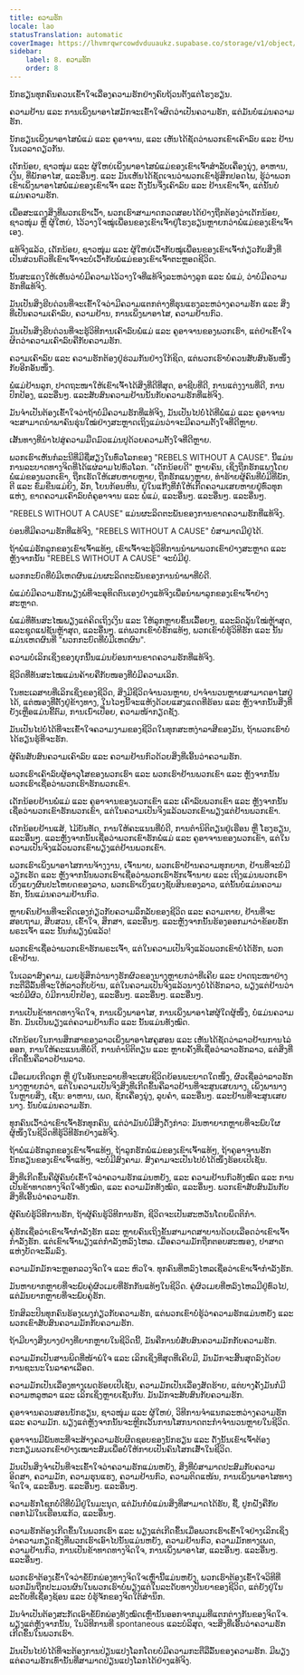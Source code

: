 ```yaml
---
title: ຄວາມຮັກ
locale: lao
statusTranslation: automatic
coverImage: https://lhvmrqwrcowdvduuaukz.supabase.co/storage/v1/object/public/strapi-uploads/small_cover-educacion-fundamental.webp-2d51a7828a2b1309555be27f7e2a61a0.webp
sidebar:
    label: 8. ຄວາມຮັກ
    order: 8
---
```

ນັກຮຽນທຸກຄົນຄວນເຂົ້າໃຈເລື່ອງຄວາມຮັກຢ່າງຄົບຖ້ວນຕັ້ງແຕ່ໂຮງຮຽນ.

ຄວາມຢ້ານ ແລະ ການເພິ່ງພາອາໄສມັກຈະເຂົ້າໃຈຜິດວ່າເປັນຄວາມຮັກ, ແຕ່ມັນບໍ່ແມ່ນຄວາມຮັກ.

ນັກຮຽນເພິ່ງພາອາໄສພໍ່ແມ່ ແລະ ຄູອາຈານ, ແລະ ເຫັນໄດ້ຊັດວ່າພວກເຂົາເຄົາລົບ ແລະ ຢ້ານໃນເວລາດຽວກັນ.

ເດັກນ້ອຍ, ຊາວໜຸ່ມ ແລະ ຜູ້ໃຫຍ່ເພິ່ງພາອາໄສພໍ່ແມ່ຂອງເຂົາເຈົ້າສຳລັບເຄື່ອງນຸ່ງ, ອາຫານ, ເງິນ, ທີ່ພັກອາໄສ, ແລະອື່ນໆ. ແລະ ມັນເຫັນໄດ້ຊັດເຈນວ່າພວກເຂົາຮູ້ສຶກປອດໄພ, ຮູ້ວ່າພວກເຂົາເພິ່ງພາອາໄສພໍ່ແມ່ຂອງເຂົາເຈົ້າ ແລະ ດັ່ງນັ້ນຈຶ່ງເຄົາລົບ ແລະ ຢ້ານເຂົາເຈົ້າ, ແຕ່ນັ້ນບໍ່ແມ່ນຄວາມຮັກ.

ເພື່ອສະແດງສິ່ງທີ່ພວກເຮົາເວົ້າ, ພວກເຮົາສາມາດກວດສອບໄດ້ຢ່າງຖືກຕ້ອງວ່າເດັກນ້ອຍ, ຊາວໜຸ່ມ ຫຼື ຜູ້ໃຫຍ່, ໄວ້ວາງໃຈໝູ່ເພື່ອນຂອງເຂົາເຈົ້າຢູ່ໂຮງຮຽນຫຼາຍກວ່າພໍ່ແມ່ຂອງເຂົາເຈົ້າເອງ.

ແທ້ຈິງແລ້ວ, ເດັກນ້ອຍ, ຊາວໜຸ່ມ ແລະ ຜູ້ໃຫຍ່ເວົ້າກັບໝູ່ເພື່ອນຂອງເຂົາເຈົ້າກ່ຽວກັບສິ່ງທີ່ເປັນສ່ວນຕົວທີ່ເຂົາເຈົ້າຈະບໍ່ເວົ້າກັບພໍ່ແມ່ຂອງເຂົາເຈົ້າຕະຫຼອດຊີວິດ.

ນັ້ນສະແດງໃຫ້ເຫັນວ່າບໍ່ມີຄວາມໄວ້ວາງໃຈທີ່ແທ້ຈິງລະຫວ່າງລູກ ແລະ ພໍ່ແມ່, ວ່າບໍ່ມີຄວາມຮັກທີ່ແທ້ຈິງ.

ມັນເປັນສິ່ງຮີບດ່ວນທີ່ຈະເຂົ້າໃຈວ່າມີຄວາມແຕກຕ່າງທີ່ຮຸນແຮງລະຫວ່າງຄວາມຮັກ ແລະ ສິ່ງທີ່ເປັນຄວາມເຄົາລົບ, ຄວາມຢ້ານ, ການເພິ່ງພາອາໄສ, ຄວາມຢ້ານກົວ.

ມັນເປັນສິ່ງຮີບດ່ວນທີ່ຈະຮູ້ວິທີການເຄົາລົບພໍ່ແມ່ ແລະ ຄູອາຈານຂອງພວກເຮົາ, ແຕ່ຢ່າເຂົ້າໃຈຜິດວ່າຄວາມເຄົາລົບຄືກັບຄວາມຮັກ.

ຄວາມເຄົາລົບ ແລະ ຄວາມຮັກຕ້ອງຢູ່ຮ່ວມກັນຢ່າງໃກ້ຊິດ, ແຕ່ພວກເຮົາບໍ່ຄວນສັບສົນອັນໜຶ່ງກັບອີກອັນໜຶ່ງ.

ພໍ່ແມ່ຢ້ານລູກ, ປາດຖະໜາໃຫ້ເຂົາເຈົ້າໄດ້ສິ່ງທີ່ດີທີ່ສຸດ, ອາຊີບທີ່ດີ, ການແຕ່ງງານທີ່ດີ, ການປົກປ້ອງ, ແລະອື່ນໆ. ແລະສັບສົນຄວາມຢ້ານນັ້ນກັບຄວາມຮັກທີ່ແທ້ຈິງ.

ມັນຈໍາເປັນຕ້ອງເຂົ້າໃຈວ່າຖ້າບໍ່ມີຄວາມຮັກທີ່ແທ້ຈິງ, ມັນເປັນໄປບໍ່ໄດ້ທີ່ພໍ່ແມ່ ແລະ ຄູອາຈານຈະສາມາດນໍາພາຄົນຮຸ່ນໃໝ່ຢ່າງສະຫຼາດເຖິງແມ່ນວ່າຈະມີຄວາມຕັ້ງໃຈທີ່ດີຫຼາຍ.

ເສັ້ນທາງທີ່ນໍາໄປສູ່ຄວາມມືດມົວແມ່ນປູດ້ວຍຄວາມຕັ້ງໃຈທີ່ດີຫຼາຍ.

ພວກເຮົາເຫັນກໍລະນີທີ່ມີຊື່ສຽງໃນທົ່ວໂລກຂອງ "REBELS WITHOUT A CAUSE". ນີ້ແມ່ນການລະບາດທາງຈິດທີ່ໄດ້ແຜ່ລາມໄປທົ່ວໂລກ. "ເດັກນ້ອຍດີ" ຫຼາຍຄົນ, ເຊິ່ງຖືກຮັກແພງໂດຍພໍ່ແມ່ຂອງພວກເຂົາ, ຖືກເຮັດໃຫ້ເສຍຫາຍຫຼາຍ, ຖືກຮັກແພງຫຼາຍ, ທໍາຮ້າຍຜູ້ຄົນທີ່ບໍ່ມີທີ່ພັກ, ຕີ ແລະ ຂົ່ມຂືນແມ່ຍິງ, ລັກ, ໂຍນກ້ອນຫີນ, ຢູ່ໃນແກ໊ງທີ່ກໍ່ໃຫ້ເກີດຄວາມເສຍຫາຍຢູ່ທົ່ວທຸກແຫ່ງ, ຂາດຄວາມເຄົາລົບຕໍ່ຄູອາຈານ ແລະ ພໍ່ແມ່, ແລະອື່ນໆ. ແລະອື່ນໆ. ແລະອື່ນໆ.

"REBELS WITHOUT A CAUSE" ແມ່ນຜະລິດຕະພັນຂອງການຂາດຄວາມຮັກທີ່ແທ້ຈິງ.

ບ່ອນທີ່ມີຄວາມຮັກທີ່ແທ້ຈິງ, "REBELS WITHOUT A CAUSE" ບໍ່ສາມາດມີຢູ່ໄດ້.

ຖ້າພໍ່ແມ່ຮັກລູກຂອງເຂົາເຈົ້າແທ້ໆ, ເຂົາເຈົ້າຈະຮູ້ວິທີການນໍາພາພວກເຂົາຢ່າງສະຫຼາດ ແລະ ຫຼັງຈາກນັ້ນ "REBELS WITHOUT A CAUSE" ຈະບໍ່ມີຢູ່.

ພວກກະບົດທີ່ບໍ່ມີເຫດຜົນແມ່ນຜະລິດຕະພັນຂອງການນໍາພາທີ່ບໍ່ດີ.

ພໍ່ແມ່ບໍ່ມີຄວາມຮັກພຽງພໍທີ່ຈະອຸທິດຕົນເອງຢ່າງແທ້ຈິງເພື່ອນໍາພາລູກຂອງເຂົາເຈົ້າຢ່າງສະຫຼາດ.

ພໍ່ແມ່ທີ່ທັນສະໄໝພຽງແຕ່ຄິດເຖິງເງິນ ແລະ ໃຫ້ລູກຫຼາຍຂຶ້ນເລື້ອຍໆ, ແລະລົດລຸ້ນໃໝ່ຫຼ້າສຸດ, ແລະຊຸດແຟຊັນຫຼ້າສຸດ, ແລະອື່ນໆ. ແຕ່ພວກເຂົາບໍ່ຮັກແທ້ໆ, ພວກເຂົາບໍ່ຮູ້ວິທີຮັກ ແລະ ນັ້ນແມ່ນເຫດຜົນທີ່ "ພວກກະບົດທີ່ບໍ່ມີເຫດຜົນ".

ຄວາມບໍ່ເລິກເຊິ່ງຂອງຍຸກນີ້ນແມ່ນຍ້ອນການຂາດຄວາມຮັກທີ່ແທ້ຈິງ.

ຊີວິດທີ່ທັນສະໄໝແມ່ນຄ້າຍຄືກັບໜອງທີ່ບໍ່ມີຄວາມເລິກ.

ໃນທະເລສາບທີ່ເລິກເຊິ່ງຂອງຊີວິດ, ສິ່ງມີຊີວິດຈໍານວນຫຼາຍ, ປາຈໍານວນຫຼາຍສາມາດອາໄສຢູ່ໄດ້, ແຕ່ໜອງທີ່ຕັ້ງຢູ່ຂ້າງທາງ, ໃນໄວໆນີ້ຈະແຫ້ງດ້ວຍແສງແດດທີ່ຮ້ອນ ແລະ ຫຼັງຈາກນັ້ນສິ່ງທີ່ຍັງເຫຼືອແມ່ນຂີ້ຕົມ, ການເນົ່າເປື່ອຍ, ຄວາມໜ້າກຽດຊັງ.

ມັນເປັນໄປບໍ່ໄດ້ທີ່ຈະເຂົ້າໃຈຄວາມງາມຂອງຊີວິດໃນທຸກສະຫງ່າລາສີຂອງມັນ, ຖ້າພວກເຮົາບໍ່ໄດ້ຮຽນຮູ້ທີ່ຈະຮັກ.

ຜູ້ຄົນສັບສົນຄວາມເຄົາລົບ ແລະ ຄວາມຢ້ານກົວດ້ວຍສິ່ງທີ່ເອີ້ນວ່າຄວາມຮັກ.

ພວກເຮົາເຄົາລົບຜູ້ອາວຸໂສຂອງພວກເຮົາ ແລະ ພວກເຮົາຢ້ານພວກເຂົາ ແລະ ຫຼັງຈາກນັ້ນພວກເຮົາເຊື່ອວ່າພວກເຮົາຮັກພວກເຂົາ.

ເດັກນ້ອຍຢ້ານພໍ່ແມ່ ແລະ ຄູອາຈານຂອງພວກເຂົາ ແລະ ເຄົາລົບພວກເຂົາ ແລະ ຫຼັງຈາກນັ້ນເຊື່ອວ່າພວກເຂົາຮັກພວກເຂົາ, ແຕ່ໃນຄວາມເປັນຈິງແລ້ວພວກເຂົາພຽງແຕ່ຢ້ານພວກເຂົາ.

ເດັກນ້ອຍຢ້ານແສ້, ໄມ້ບັນທັດ, ການໃຫ້ຄະແນນທີ່ບໍ່ດີ, ການຕໍານິຕິຕຽນຢູ່ເຮືອນ ຫຼື ໂຮງຮຽນ, ແລະອື່ນໆ. ແລະຫຼັງຈາກນັ້ນເຊື່ອວ່າພວກເຂົາຮັກພໍ່ແມ່ ແລະ ຄູອາຈານຂອງພວກເຂົາ, ແຕ່ໃນຄວາມເປັນຈິງແລ້ວພວກເຂົາພຽງແຕ່ຢ້ານພວກເຂົາ.

ພວກເຮົາເພິ່ງພາອາໄສການຈ້າງງານ, ເຈົ້ານາຍ, ພວກເຮົາຢ້ານຄວາມທຸກຍາກ, ຢ້ານທີ່ຈະບໍ່ມີວຽກເຮັດ ແລະ ຫຼັງຈາກນັ້ນພວກເຮົາເຊື່ອວ່າພວກເຮົາຮັກເຈົ້ານາຍ ແລະ ເຖິງແມ່ນພວກເຮົາເບິ່ງແຍງຜົນປະໂຫຍດຂອງລາວ, ພວກເຮົາເບິ່ງແຍງຊັບສິນຂອງລາວ, ແຕ່ນັ້ນບໍ່ແມ່ນຄວາມຮັກ, ນັ້ນແມ່ນຄວາມຢ້ານກົວ.

ຫຼາຍຄົນຢ້ານທີ່ຈະຄິດເອງກ່ຽວກັບຄວາມລຶກລັບຂອງຊີວິດ ແລະ ຄວາມຕາຍ, ຢ້ານທີ່ຈະສອບຖາມ, ສືບສວນ, ເຂົ້າໃຈ, ສຶກສາ, ແລະອື່ນໆ. ແລະຫຼັງຈາກນັ້ນຮ້ອງອອກມາວ່າຂ້ອຍຮັກພຣະເຈົ້າ ແລະ ນັ້ນກໍພຽງພໍແລ້ວ!

ພວກເຂົາເຊື່ອວ່າພວກເຂົາຮັກພຣະເຈົ້າ, ແຕ່ໃນຄວາມເປັນຈິງແລ້ວພວກເຂົາບໍ່ໄດ້ຮັກ, ພວກເຂົາຢ້ານ.

ໃນເວລາສົງຄາມ, ເມຍຮູ້ສຶກວ່ານາງຮັກຜົວຂອງນາງຫຼາຍກວ່າທີ່ເຄີຍ ແລະ ປາດຖະໜາຢ່າງກະຕືລືລົ້ນທີ່ຈະໃຫ້ລາວກັບບ້ານ, ແຕ່ໃນຄວາມເປັນຈິງແລ້ວນາງບໍ່ໄດ້ຮັກລາວ, ພຽງແຕ່ຢ້ານວ່າຈະບໍ່ມີຜົວ, ບໍ່ມີການປົກປ້ອງ, ແລະອື່ນໆ. ແລະອື່ນໆ. ແລະອື່ນໆ.

ການເປັນຂ້າທາດທາງຈິດໃຈ, ການເພິ່ງພາອາໄສ, ການເພິ່ງພາອາໄສຜູ້ໃດຜູ້ໜຶ່ງ, ບໍ່ແມ່ນຄວາມຮັກ. ມັນເປັນພຽງແຕ່ຄວາມຢ້ານກົວ ແລະ ນັ້ນແມ່ນທັງໝົດ.

ເດັກນ້ອຍໃນການສຶກສາຂອງລາວເພິ່ງພາອາໄສຄູສອນ ແລະ ເຫັນໄດ້ຊັດວ່າລາວຢ້ານການໄລ່ອອກ, ການໃຫ້ຄະແນນທີ່ບໍ່ດີ, ການຕໍານິຕິຕຽນ ແລະ ຫຼາຍຄັ້ງທີ່ເຊື່ອວ່າລາວຮັກລາວ, ແຕ່ສິ່ງທີ່ເກີດຂຶ້ນຄືລາວຢ້ານລາວ.

ເມື່ອເມຍເກີດລູກ ຫຼື ຢູ່ໃນອັນຕະລາຍທີ່ຈະເສຍຊີວິດຍ້ອນພະຍາດໃດໜຶ່ງ, ຜົວເຊື່ອວ່າລາວຮັກນາງຫຼາຍກວ່າ, ແຕ່ໃນຄວາມເປັນຈິງສິ່ງທີ່ເກີດຂຶ້ນຄືລາວຢ້ານທີ່ຈະສູນເສຍນາງ, ເພິ່ງພານາງໃນຫຼາຍສິ່ງ, ເຊັ່ນ: ອາຫານ, ເພດ, ຊັກເຄື່ອງນຸ່ງ, ລູບຄໍາ, ແລະອື່ນໆ. ແລະຢ້ານທີ່ຈະສູນເສຍນາງ. ນັ້ນບໍ່ແມ່ນຄວາມຮັກ.

ທຸກຄົນເວົ້າວ່າເຂົາເຈົ້າຮັກທຸກຄົນ, ແຕ່ວ່າມັນບໍ່ມີສິ່ງດັ່ງກ່າວ: ມັນຫາຍາກຫຼາຍທີ່ຈະພົບໃຜຜູ້ໜຶ່ງໃນຊີວິດທີ່ຮູ້ວິທີຮັກຢ່າງແທ້ຈິງ.

ຖ້າພໍ່ແມ່ຮັກລູກຂອງເຂົາເຈົ້າແທ້ໆ, ຖ້າລູກຮັກພໍ່ແມ່ຂອງເຂົາເຈົ້າແທ້ໆ, ຖ້າຄູອາຈານຮັກນັກຮຽນຂອງເຂົາເຈົ້າແທ້ໆ, ຈະບໍ່ມີສົງຄາມ. ສົງຄາມຈະເປັນໄປບໍ່ໄດ້ໜຶ່ງຮ້ອຍເປີເຊັນ.

ສິ່ງທີ່ເກີດຂຶ້ນຄືຜູ້ຄົນບໍ່ເຂົ້າໃຈວ່າຄວາມຮັກແມ່ນຫຍັງ, ແລະ ຄວາມຢ້ານກົວທັງໝົດ ແລະ ການເປັນຂ້າທາດທາງຈິດໃຈທັງໝົດ, ແລະ ຄວາມມັກທັງໝົດ, ແລະອື່ນໆ. ພວກເຂົາສັບສົນມັນກັບສິ່ງທີ່ເອີ້ນວ່າຄວາມຮັກ.

ຜູ້ຄົນບໍ່ຮູ້ວິທີການຮັກ, ຖ້າຜູ້ຄົນຮູ້ວິທີການຮັກ, ຊີວິດຈະເປັນສະຫວັນໂດຍພຶດຕິກໍາ.

ຄູ່ຮັກເຊື່ອວ່າເຂົາເຈົ້າກໍາລັງຮັກ ແລະ ຫຼາຍຄົນເຖິງຂັ້ນສາມາດສາບານດ້ວຍເລືອດວ່າເຂົາເຈົ້າກໍາລັງຮັກ. ແຕ່ເຂົາເຈົ້າພຽງແຕ່ກໍາລັງຫລົງໄຫລ. ເມື່ອຄວາມມັກຖືກຕອບສະໜອງ, ປາສາດແຫ່ງບັດຈະລົ້ມລົງ.

ຄວາມມັກມັກຈະຫຼອກລວງຈິດໃຈ ແລະ ຫົວໃຈ. ທຸກຄົນທີ່ຫລົງໄຫລເຊື່ອວ່າເຂົາເຈົ້າກໍາລັງຮັກ.

ມັນຫາຍາກຫຼາຍທີ່ຈະພົບຄູ່ຜົວເມຍທີ່ຮັກກັນແທ້ໆໃນຊີວິດ. ຄູ່ຜົວເມຍທີ່ຫລົງໄຫລມີຢູ່ທົ່ວໄປ, ແຕ່ມັນຍາກຫຼາຍທີ່ຈະພົບຄູ່ຮັກ.

ນັກສິລະປິນທຸກຄົນຮ້ອງເພງກ່ຽວກັບຄວາມຮັກ, ແຕ່ພວກເຂົາບໍ່ຮູ້ວ່າຄວາມຮັກແມ່ນຫຍັງ ແລະ ພວກເຂົາສັບສົນຄວາມມັກກັບຄວາມຮັກ.

ຖ້າມີບາງສິ່ງບາງຢ່າງທີ່ຍາກຫຼາຍໃນຊີວິດນີ້, ມັນຄືການບໍ່ສັບສົນຄວາມມັກກັບຄວາມຮັກ.

ຄວາມມັກເປັນສານພິດທີ່ໜ້າພໍໃຈ ແລະ ເລິກເຊິ່ງທີ່ສຸດທີ່ເຄີຍມີ, ມັນມັກຈະສິ້ນສຸດລົງດ້ວຍການຊະນະໃນລາຄາເລືອດ.

ຄວາມມັກເປັນເລື່ອງທາງເພດຮ້ອຍເປີເຊັນ, ຄວາມມັກເປັນເລື່ອງສັດຮ້າຍ, ແຕ່ບາງຄັ້ງມັນກໍ່ມີຄວາມຫລູຫລາ ແລະ ເລິກເຊິ່ງຫຼາຍເຊັ່ນກັນ. ມັນມັກຈະສັບສົນກັບຄວາມຮັກ.

ຄູອາຈານຄວນສອນນັກຮຽນ, ຊາວໜຸ່ມ ແລະ ຜູ້ໃຫຍ່, ວິທີການຈໍາແນກລະຫວ່າງຄວາມຮັກ ແລະ ຄວາມມັກ. ພຽງແຕ່ຫຼັງຈາກນັ້ນຈະຫຼີກເວັ້ນການໂສກນາດຕະກໍາຈໍານວນຫຼາຍໃນຊີວິດ.

ຄູອາຈານມີພັນທະທີ່ຈະສ້າງຄວາມຮັບຜິດຊອບຂອງນັກຮຽນ ແລະ ດັ່ງນັ້ນເຂົາເຈົ້າຕ້ອງກະກຽມພວກເຂົາຢ່າງເໝາະສົມເພື່ອບໍ່ໃຫ້ກາຍເປັນຄົນໂສກເສົ້າໃນຊີວິດ.

ມັນເປັນສິ່ງຈໍາເປັນທີ່ຈະເຂົ້າໃຈວ່າຄວາມຮັກແມ່ນຫຍັງ, ສິ່ງທີ່ບໍ່ສາມາດປະສົມກັບຄວາມອິດສາ, ຄວາມມັກ, ຄວາມຮຸນແຮງ, ຄວາມຢ້ານກົວ, ຄວາມຕິດແໜ້ນ, ການເພິ່ງພາອາໄສທາງຈິດໃຈ, ແລະອື່ນໆ. ແລະອື່ນໆ. ແລະອື່ນໆ.

ຄວາມຮັກໂຊກບໍ່ດີທີ່ບໍ່ມີຢູ່ໃນມະນຸດ, ແຕ່ມັນກໍ່ບໍ່ແມ່ນສິ່ງທີ່ສາມາດໄດ້ຮັບ, ຊື້, ປູກຝັງຄືກັບດອກໄມ້ໃນເຮືອນແກ້ວ, ແລະອື່ນໆ.

ຄວາມຮັກຕ້ອງເກີດຂຶ້ນໃນພວກເຮົາ ແລະ ພຽງແຕ່ເກີດຂຶ້ນເມື່ອພວກເຮົາເຂົ້າໃຈຢ່າງເລິກເຊິ່ງວ່າຄວາມກຽດຊັງທີ່ພວກເຮົາເອົາໄປນັ້ນແມ່ນຫຍັງ, ຄວາມຢ້ານກົວ, ຄວາມມັກທາງເພດ, ຄວາມຢ້ານກົວ, ການເປັນຂ້າທາດທາງຈິດໃຈ, ການເພິ່ງພາອາໄສ, ແລະອື່ນໆ. ແລະອື່ນໆ. ແລະອື່ນໆ.

ພວກເຮົາຕ້ອງເຂົ້າໃຈວ່າຂໍ້ບົກພ່ອງທາງຈິດໃຈເຫຼົ່ານີ້ແມ່ນຫຍັງ, ພວກເຮົາຕ້ອງເຂົ້າໃຈວິທີທີ່ພວກມັນຖືກປະມວນຜົນໃນພວກເຮົາບໍ່ພຽງແຕ່ໃນລະດັບທາງປັນຍາຂອງຊີວິດ, ແຕ່ຍັງຢູ່ໃນລະດັບທີ່ເຊື່ອງຊ້ອນ ແລະ ບໍ່ຮູ້ຈັກຂອງຈິດໃຕ້ສໍານຶກ.

ມັນຈໍາເປັນຕ້ອງສະກັດເອົາຂໍ້ບົກພ່ອງທັງໝົດເຫຼົ່ານັ້ນອອກຈາກມູມທີ່ແຕກຕ່າງກັນຂອງຈິດໃຈ. ພຽງແຕ່ຫຼັງຈາກນັ້ນ, ໃນວິທີການທີ່ spontaneous ແລະບໍລິສຸດ, ຈະສິ່ງທີ່ເອີ້ນວ່າຄວາມຮັກເກີດຂຶ້ນໃນພວກເຮົາ.

ມັນເປັນໄປບໍ່ໄດ້ທີ່ຈະຕ້ອງການປ່ຽນແປງໂລກໂດຍບໍ່ມີຄວາມກະຕືລືລົ້ນຂອງຄວາມຮັກ. ມີພຽງແຕ່ຄວາມຮັກເທົ່ານັ້ນທີ່ສາມາດປ່ຽນແປງໂລກໄດ້ຢ່າງແທ້ຈິງ.


